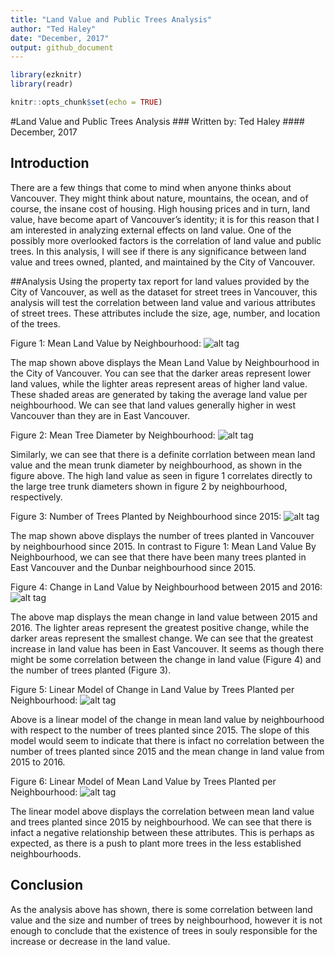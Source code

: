 ```yaml
---
title: "Land Value and Public Trees Analysis"
author: "Ted Haley"
date: "December, 2017"
output: github_document
---
```

```r
library(ezknitr)
library(readr)
```

```r
knitr::opts_chunk$set(echo = TRUE)
```

#Land Value and Public Trees Analysis
### Written by: Ted Haley
#### December, 2017

## Introduction
There are a few things that come to mind when anyone thinks about Vancouver. They might think about nature, mountains, the ocean, and of course, the insane cost of housing. High housing prices and in turn, land value, have become apart of Vancouver's identity; it is for this reason that I am interested in analyzing external effects on land value. One of the possibly more overlooked factors is the correlation of land value and public trees. In this analysis, I will see if there is any significance between land value and trees owned, planted, and maintained by the City of Vancouver.

##Analysis
Using the property tax report for land values provided by the City of Vancouver, as well as the dataset for street trees in Vancouver, this analysis will test the correlation between land value and various attributes of street trees. These attributes include the size, age, number, and location of the trees. 

Figure 1: Mean Land Value by Neighbourhood:
![alt tag](../results/tax_val_map.png)

The map shown above displays the Mean Land Value by Neighbourhood in the City of Vancouver. You can see that the darker areas represent lower land values, while the lighter areas represent areas of higher land value. These shaded areas are generated by taking the average land value per neighbourhood. We can see that land values generally higher in west Vancouver than they are in East Vancouver.

Figure 2: Mean Tree Diameter by Neighbourhood:
![alt tag](../results/tree_dia_map.png)

Similarly, we can see that there is a definite corrlation between mean land value and the mean trunk diameter by neighbourhood, as shown in the figure above. The high land value as seen in figure 1 correlates directly to the large tree trunk diameters shown in figure 2 by neighbourhood, respectively. 

Figure 3: Number of Trees Planted by Neighbourhood since 2015:
![alt tag](../results/tree_count_map.png)

The map shown above displays the number of trees planted in Vancouver by neighbourhood since 2015. In contrast to Figure 1: Mean Land Value By Neighbourhood, we can see that there have been many trees planted in East Vancouver and the Dunbar neighbourhood since 2015. 

Figure 4: Change in Land Value by Neighbourhood between 2015 and 2016:
![alt tag](../results/tax_val_ch_map.png)

The above map displays the mean change in land value between 2015 and 2016. The lighter areas represent the greatest positive change, while the darker areas represent the smallest change. We can see that the greatest increase in land value has been in East Vancouver. It seems as though there might be some correlation between the change in land value (Figure 4) and the number of trees planted (Figure 3).


Figure 5: Linear Model of Change in Land Value by Trees Planted per Neighbourhood:
![alt tag](../results/tree_val_ch_plot.png)

Above is a linear model of the change in mean land value by neighbourhood with respect to the number of trees planted since 2015. The slope of this model would seem to indicate that there is infact no correlation between the number of trees planted since 2015 and the mean change in land value from 2015 to 2016.


Figure 6: Linear Model of Mean Land Value by Trees Planted per Neighbourhood:
![alt tag](../results/tree_val_plot.png)

The linear model above displays the correlation between mean land value and trees planted since 2015 by neighbourhood. We can see that there is infact a negative relationship between these attributes. This is perhaps as expected, as there is a push to plant more trees in the less established neighbourhoods.


## Conclusion
As the analysis above has shown, there is some correlation between land value and the size and number of trees by neighbourhood, however it is not enough to conclude that the existence of trees in souly responsible for the increase or decrease in the land value. 
